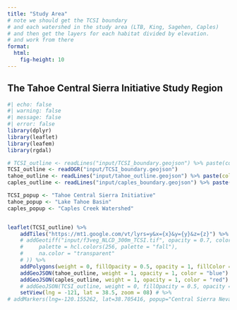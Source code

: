 ```yaml
---
title: "Study Area"
# note we should get the TCSI boundary
# and each watershed in the study area (LTB, King, Sagehen, Caples)
# and then get the layers for each habitat divided by elevation.
# and work from there
format:
  html: 
    fig-height: 10
---
```


<style>
  .cell-output {
    display: none;
  };
</style>


## The Tahoe Central Sierra Initiative Study Region
```r
#| echo: false
#| warning: false
#| message: false
#| error: false
library(dplyr)
library(leaflet)
library(leafem)
library(rgdal)

# TCSI_outline <- readLines("input/TCSI_boundary.geojson") %>% paste(collapse = "\n")
TCSI_outline <- readOGR("input/TCSI_boundary.geojson")
tahoe_outline <- readLines("input/tahoe_outline.geojson") %>% paste(collapse = "\n")
caples_outline <- readLines("input/caples_boundary.geojson") %>% paste(collapse = "\n")

TCSI_popup <- "Tahoe Central Sierra Initiative"
tahoe_popup <- "Lake Tahoe Basin"
caples_popup <- "Caples Creek Watershed"


leaflet(TCSI_outline) %>%
    addTiles("https://mt1.google.com/vt/lyrs=y&x={x}&y={y}&z={z}") %>% # Add default OpenStreetMap map tiles
    # addGeotiff("input/f3veg_NLCD_300m_TCSI.tif", opacity = 0.7, colorOptions = colorOptions(
    #     palette = hcl.colors(256, palette = "fall"),
    #     na.color = "transparent"
    # )) %>%
    addPolygons(weight = 0, fillOpacity = 0.5, opacity = 1, fillColor = "green", label = TCSI_popup, labelOptions = labelOptions(textsize = "1.25em")) %>%
    addGeoJSON(tahoe_outline, weight = 1, opacity = 1, color = "blue") %>%
    addGeoJSON(caples_outline, weight = 1, opacity = 1, color = "red") %>%
    # addGeoJSON(TCSI_outline, weight = 0, fillOpacity = 0.5, opacity = 1, fillColor = "green", label = TCSI_popup) %>%
    setView(lng = -121, lat = 38.5, zoom = 08) # %>%
# addMarkers(lng=-120.155262, lat=38.705416, popup="Central Sierra Nevada")
```